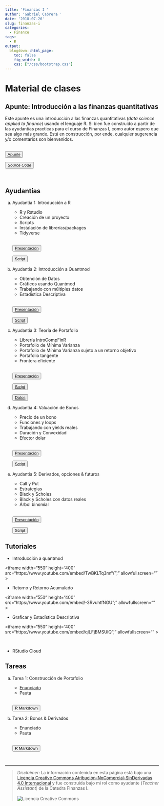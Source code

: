 ---
title: 'Finanzas I '
author: 'Gabriel Cabrera '
date: '2018-07-26'
slug: finanzas-i
categories:
  - Finance
tags:
  - R
output:
  blogdown::html_page:
    toc: false
    fig_width: 8
    css: ["/css/bootstrap.css"]
---

# Material de clases

## Apunte: Introducción a las finanzas quantitativas

Este apunte es una introducción a las finanzas quantitativas (*data science applied to finance*) usando el lenguaje R. Si bien fue construido a partir de las ayudantías practicas para el curso de Finanzas I, como autor espero que sea algo más grande. Está en construcción, por ende, cualquier sugerencia y/o comentarios son bienvenidos. 


<div class="btn-group">
<br>
<button class="button" onclick="myFunction()">
[Apunte](https://finance-r.netlify.com/)
</button>

<button class="button" onclick="myFunction()">
[*Source Code*](https://github.com/GaboCg/bookdown_finance)
</button>
<br>

</div>





## Ayudantías 

a. Ayudantía 1: Introducción a R

    * R y Rstudio
    * Creación de un proyecto
    * Scripts
    * Instalación de librerías/packages
    * Tidyverse

    <div class="btn-group">

    <br>
    <button class="button" onclick="myFunction()">
    [Presentación](/pdf/presentacion.pdf)
    </button>
    
    <button class="button" onclick="myFunction()">
     Script
    </button>
    <br>
    
    </div>
    
b. Ayudantía 2: Introducción a Quantmod 

    * Obtención de Datos
    * Gráficos usando Quantmod
    * Trabajando con múltiples datos
    * Estadística Descriptiva
    
    <div class="btn-group">

    <br>
    <button class="button" onclick="myFunction()">
    [Presentación](/pdf/presentation1.pdf)
    </button>
    
    <button class="button" onclick="myFunction()">
     [Script](https://drive.google.com/uc?export=download&id=1wdAqNVHxUp4-a3TwsOVSG6TUmhGJ3GX9)
    </button>
    <br>
    
    </div>
    
c. Ayudantía 3: Teoría de Portafolio

    * Librería IntroCompFinR
    * Portafolio de Mínima Varianza
    * Portafolio de Mínima Varianza sujeto a un retorno objetivo
    * Portafolio tangente
    * Frontera eficiente
    
    <div class="btn-group">

    <br>
    <button class="button" onclick="myFunction()">
    [Presentación](/pdf/presentation2.pdf)
    </button>
    
    <button class="button" onclick="myFunction()">
     [Script](https://drive.google.com/uc?export=download&id=1zVlEw9DgU3w_uW7FYxCd-2rINM4ugr7k)
    </button>

    <button class="button" onclick="myFunction()">
    [Datos](https://drive.google.com/file/d/1BWlBhfTugK7q-ZhGgnRPeXe6gg64lXur/view?usp=sharing)
    </button>
    <br>

    </div>

d. Ayudantía 4: Valuación de Bonos 

    * Precio de un bono
    * Funciones y loops 
    * Trabajando con yields reales 
    * Duración y Convexidad 
    * Efector dolar
    
    <div class="btn-group">

    <br>
    <button class="button" onclick="myFunction()"> 
    [Presentación](/pdf/Bond_presentation.pdf)
    </button>
    
    <button class="button" onclick="myFunction()"> 
     [Script](https://drive.google.com/file/d/1Kk8ffU-ai24sXOTu9PSrjnUNvy6Wf3Zm/view?usp=sharing)
    </button>
    <br>
        
    </div>

e. Ayudantía 5: Derivados, opciones & futuros 

    * Call y Put
    * Estrategias 
    * Black y Scholes 
    * Black y Scholes con datos reales 
    * Árbol binomial
    
    <div class="btn-group">

    <br>
    <button class="button" onclick="myFunction()">
    [Presentación](/pdf/Options_Derivatives_and_Futures.pdf)
    </button>
    
    <button class="button" onclick="myFunction()">
     Script
    </button>
    <br>
    
    </div>

## Tutoriales

* Introducción a quantmod

<iframe width="550" height="400" src="https://www.youtube.com/embed/TwBKLTq3mfY";" allowfullscreen="" ></iframe>

<p>

* Retorno y Retorno Acumulado

<iframe width="550" height="400"  src="https://www.youtube.com/embed/-3RvuhtfNGU";" allowfullscreen="" ></iframe>

<p>

* Graficar y Estadística Descriptiva

<iframe width="550" height="400"  src="https://www.youtube.com/embed/qlLFjBMSUlQ";" allowfullscreen="" ></iframe>

<br>

* RStudio Cloud

## Tareas 

a. Tarea 1: Construcción de Portafolio 
    
    * [Enunciado](/pdf/Enunciado_v1.pdf)
    * Pauta
    
    <div class="btn-group">
    
    <br>
    <button class="button" onclick="myFunction()"> 
    R Markdown
    </button>
    
    </div>
    

b. Tarea 2: Bonos & Derivados

    * Enunciado
    * Pauta 
    
    <div class="btn-group">
    
    <br>
    <button class="button" onclick="myFunction()"> 
    R Markdown
    </button>
    
    </div>
    
    <br>

---

> *Disclaimer*: La información contenida en esta página está bajo una <a rel="license" href="http://creativecommons.org/licenses/by-nc-nd/4.0/">Licencia Creative Commons Atribución-NoComercial-SinDerivadas 4.0 Internacional</a> <a rel="license" href="http://creativecommons.org/licenses/by-nc-nd/4.0/"></a> y fue construida bajo mi rol como ayudante (*Teacher Assistant*) de la Catedra FInanzas I.   
<br>
<img alt="Licencia Creative Commons" style="border-width:0" src="https://i.creativecommons.org/l/by-nc-nd/4.0/88x31.png"/> 

